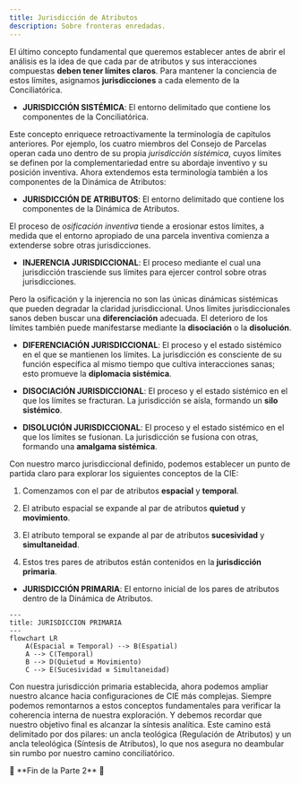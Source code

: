 ```yaml
---
title: Jurisdicción de Atributos
description: Sobre fronteras enredadas.
---
```


El último concepto fundamental que queremos establecer antes de abrir el análisis es la idea de que cada par de atributos y sus interacciones compuestas **deben tener límites claros**. Para mantener la conciencia de estos límites, asignamos **jurisdicciones** a cada elemento de la Conciliatórica.

- **JURISDICCIÓN SISTÉMICA**: El entorno delimitado que contiene los componentes de la Conciliatórica.

Este concepto enriquece retroactivamente la terminología de capítulos anteriores. Por ejemplo, los cuatro miembros del Consejo de Parcelas operan cada uno dentro de su propia *jurisdicción sistémica*, cuyos límites se definen por la complementariedad entre su abordaje inventivo y su posición inventiva. Ahora extendemos esta terminología también a los componentes de la Dinámica de Atributos:

- **JURISDICCIÓN DE ATRIBUTOS**: El entorno delimitado que contiene los componentes de la Dinámica de Atributos.

El proceso de *osificación inventiva* tiende a erosionar estos límites, a medida que el entorno apropiado de una parcela inventiva comienza a extenderse sobre otras jurisdicciones.

- **INJERENCIA JURISDICCIONAL**: El proceso mediante el cual una jurisdicción trasciende sus límites para ejercer control sobre otras jurisdicciones.

Pero la osificación y la injerencia no son las únicas dinámicas sistémicas que pueden degradar la claridad jurisdiccional. Unos límites jurisdiccionales sanos deben buscar una **diferenciación** adecuada. El deterioro de los límites también puede manifestarse mediante la **disociación** o la **disolución**.

- **DIFERENCIACIÓN JURISDICCIONAL**: El proceso y el estado sistémico en el que se mantienen los límites. La jurisdicción es consciente de su función específica al mismo tiempo que cultiva interacciones sanas; esto promueve la **diplomacia sistémica**.

- **DISOCIACIÓN JURISDICCIONAL**: El proceso y el estado sistémico en el que los límites se fracturan. La jurisdicción se aísla, formando un **silo sistémico**.

- **DISOLUCIÓN JURISDICCIONAL**: El proceso y el estado sistémico en el que los límites se fusionan. La jurisdicción se fusiona con otras, formando una **amalgama sistémica**.

Con nuestro marco jurisdiccional definido, podemos establecer un punto de partida claro para explorar los siguientes conceptos de la CIE:

1. Comenzamos con el par de atributos **espacial** y **temporal**.

2. El atributo espacial se expande al par de atributos **quietud** y **movimiento**.

3. El atributo temporal se expande al par de atributos **sucesividad** y **simultaneidad**.

4. Estos tres pares de atributos están contenidos en la **jurisdicción primaria**.

- **JURISDICCIÓN PRIMARIA**: El entorno inicial de los pares de atributos dentro de la Dinámica de Atributos.

```mermaid
---
title: JURISDICCION PRIMARIA
---
flowchart LR
    A(Espacial ≡ Temporal) --> B(Espatial)
    A --> C(Temporal)
    B --> D(Quietud ≡ Movimiento)
    C --> E(Sucesividad ≡ Simultaneidad)
```

Con nuestra jurisdicción primaria establecida, ahora podemos ampliar nuestro alcance hacia configuraciones de CIE más complejas. Siempre podemos remontarnos a estos conceptos fundamentales para verificar la coherencia interna de nuestra exploración. Y debemos recordar que nuestro objetivo final es alcanzar la síntesis analítica. Este camino está delimitado por dos pilares: un ancla teológica (Regulación de Atributos) y un ancla teleológica (Síntesis de Atributos), lo que nos asegura no deambular sin rumbo por nuestro camino conciliatórico.

<div style={{ textAlign: 'center' }}>
🔖 **Fin de la Parte 2** 🔖
</div>